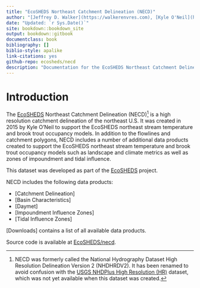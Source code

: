 ```yaml
--- 
title: "EcoSHEDS Northeast Catchment Delineation (NECD)"
author: "[Jeffrey D. Walker](https://walkerenvres.com), [Kyle O'Neil](https://github.com/Tom-Bombadil), [Benjamin Letcher](https://www.usgs.gov/staff-profiles/benjamin-h-letcher)"
date: "Updated: `r Sys.Date()`"
site: bookdown::bookdown_site
output: bookdown::gitbook
documentclass: book
bibliography: []
biblio-style: apalike
link-citations: yes
github-repo: ecosheds/necd
description: "Documentation for the EcoSHEDS Northeast Catchment Delineation (NECD)"
---
```


# Introduction

The [EcoSHEDS](https://usgs.gov/apps/ecosheds/) Northeast Catchment Delineation (NECD)^[NECD was formerly called the National Hydrography Dataset High Resolution Delineation Version 2 (NHDHRDV2). It has been renamed to avoid confusion with the [USGS NHDPlus High Resolution (HR)](https://www.usgs.gov/national-hydrography/nhdplus-high-resolution) dataset, which was not yet available when this dataset was created.] is a high resolution catchment delineation of the northeast U.S. It was created in 2015 by Kyle O'Neil to support the EcoSHEDS northeast stream temperature and brook trout occupancy models. In addition to the flowlines and catchment polygons, NECD includes a number of additional data products created to support the EcoSHEDS northeast stream temperature and brook trout occupancy models such as landscape and climate metrics as well as zones of impoundment and tidal influence.

This dataset was developed as part of the [EcoSHEDS](https://usgs.gov/apps/ecosheds/) project.

NECD includes the following data products:

- [Catchment Delineation]
- [Basin Characteristics]
- [Daymet]
- [Impoundment Influence Zones]
- [Tidal Influence Zones]

[Downloads] contains a list of all available data products.

Source code is available at [EcoSHEDS/necd](https://github.com/EcoSHEDS/necd).